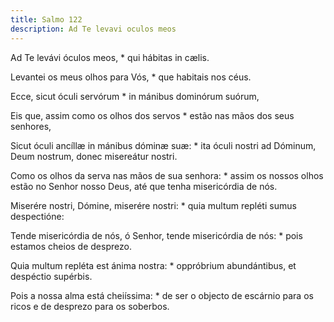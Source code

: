 ```yaml
---
title: Salmo 122
description: Ad Te levavi oculos meos
---
```


<div class="side-by-side not-content">

Ad Te levávi óculos meos, * qui hábitas in cælis.

Levantei os meus olhos para Vós, * que habitais nos céus.

Ecce, sicut óculi servórum * in mánibus dominórum suórum,

Eis que, assim como os olhos dos servos * estão nas mãos dos seus senhores,

Sicut óculi ancíllæ in mánibus dóminæ suæ: * ita óculi nostri ad Dóminum, Deum nostrum, donec misereátur nostri.

Como os olhos da serva nas mãos de sua senhora: * assim os nossos olhos estão no Senhor nosso Deus, até que tenha misericórdia de nós.

Miserére nostri, Dómine, miserére nostri: * quia multum repléti sumus despectióne:

Tende misericórdia de nós, ó Senhor, tende misericórdia de nós: * pois estamos cheios de desprezo.

Quia multum repléta est ánima nostra: * oppróbrium abundántibus, et despéctio supérbis.

Pois a nossa alma está cheiíssima: * de ser o objecto de escárnio para os ricos e de desprezo para os soberbos.

</div>
